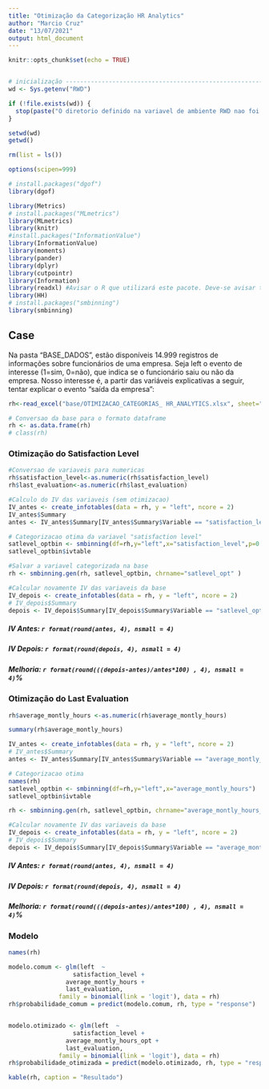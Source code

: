 ```yaml
---
title: "Otimização da Categorização HR Analytics"
author: "Marcio Cruz"
date: "13/07/2021"
output: html_document
---
```


```r
knitr::opts_chunk$set(echo = TRUE)


# inicialização -----------------------------------------------------------
wd <- Sys.getenv("RWD")

if (!file.exists(wd)) {
  stop(paste("O diretorio definido na variavel de ambiente RWD nao foi encontrado",wd, sep="="))
} 

setwd(wd)
getwd()

rm(list = ls())

options(scipen=999)

# install.packages("dgof")
library(dgof)

library(Metrics)
# install.packages("MLmetrics")
library(MLmetrics)
library(knitr)
#install.packages("InformationValue")
library(InformationValue)
library(moments)
library(pander)
library(dplyr)
library(cutpointr)
library(Information)
library(readxl) #Avisar o R que utilizará este pacote. Deve-se avisar toda vez que abrir o R
library(HH)
# install.packages("smbinning")
library(smbinning)

```

## Case
Na pasta "BASE_DADOS", estão disponíveis 14.999 registros de informações sobre funcionários de uma empresa. 
Seja left o evento de interesse (1=sim, 0=não), que indica se o funcionário saiu ou não da empresa. Nosso interesse é, a partir das variáveis explicativas  a seguir, tentar explicar o evento “saída da empresa”:


```r
rh<-read_excel("base/OTIMIZACAO_CATEGORIAS_ HR_ANALYTICS.xlsx", sheet="BASE_DADOS")

# Conversao da base para o formato dataframe 
rh <- as.data.frame(rh)
# class(rh)
```
### Otimização do Satisfaction Level
```r
#Conversao de variaveis para numericas
rh$satisfaction_level<-as.numeric(rh$satisfaction_level)
rh$last_evaluation<-as.numeric(rh$last_evaluation)

#Calculo do IV das variaveis (sem otimizacao)
IV_antes <- create_infotables(data = rh, y = "left", ncore = 2)
IV_antes$Summary
antes <- IV_antes$Summary[IV_antes$Summary$Variable == "satisfaction_level","IV"]

# Categorizacao otima da variavel "satisfaction level"
satlevel_optbin <- smbinning(df=rh,y="left",x="satisfaction_level",p=0.05) 
satlevel_optbin$ivtable

#Salvar a variavel categorizada na base
rh <- smbinning.gen(rh, satlevel_optbin, chrname="satlevel_opt" )

#Calcular novamente IV das variaveis da base
IV_depois <- create_infotables(data = rh, y = "left", ncore = 2)
# IV_depois$Summary
depois <- IV_depois$Summary[IV_depois$Summary$Variable == "satlevel_opt","IV"]
```

##### IV Antes:  `r format(round(antes, 4), nsmall = 4)`
##### IV Depois:  `r format(round(depois, 4), nsmall = 4)`
##### Melhoria:  `r format(round(((depois-antes)/antes*100) , 4), nsmall = 4)`%

### Otimização do Last Evaluation
```r
rh$average_montly_hours <-as.numeric(rh$average_montly_hours)

summary(rh$average_montly_hours)

IV_antes <- create_infotables(data = rh, y = "left", ncore = 2)
# IV_antes$Summary
antes <- IV_antes$Summary[IV_antes$Summary$Variable == "average_montly_hours", "IV"]

# Categorizacao otima
names(rh)
satlevel_optbin <- smbinning(df=rh,y="left",x="average_montly_hours") 
satlevel_optbin$ivtable

rh <- smbinning.gen(rh, satlevel_optbin, chrname="average_montly_hours_opt" )

#Calcular novamente IV das variaveis da base
IV_depois <- create_infotables(data = rh, y = "left", ncore = 2)
# IV_depois$Summary
depois <- IV_depois$Summary[IV_depois$Summary$Variable == "average_montly_hours_opt","IV"]

```

##### IV Antes:  `r format(round(antes, 4), nsmall = 4)`
##### IV Depois:  `r format(round(depois, 4), nsmall = 4)`
##### Melhoria:  `r format(round(((depois-antes)/antes*100) , 4), nsmall = 4)`%

### Modelo
```r

names(rh)

modelo.comum <- glm(left  ~
                  satisfaction_level +
                average_montly_hours +
                last_evaluation, 
              family = binomial(link = 'logit'), data = rh)
rh$probabilidade_comum = predict(modelo.comum, rh, type = "response")


modelo.otimizado <- glm(left  ~
                  satisfaction_level +
                average_montly_hours_opt +
                last_evaluation, 
              family = binomial(link = 'logit'), data = rh)
rh$probabilidade_otimizada = predict(modelo.otimizado, rh, type = "response")

kable(rh, caption = "Resultado")
```

